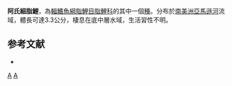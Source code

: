 {{Speciesbox 
| taxon = Aphyocharax agassizii
| status = NE
| status_system = IUCN3.1
| authority =  [[Steindachner|Steindachner]], 1882
| synonyms = *''Chirodon agassizii''<br /><small>Steindachner, 1882</small>
}}
'''阿氏細脂鯉'''，為[[輻鰭魚綱|輻鰭魚綱]][[脂鯉目|脂鯉目]][[脂鯉科|脂鯉科]]的其中一個[[種|種]]。分布於[[南美洲|南美洲]][[亞馬遜河|亞馬遜河]]流域，體長可達3.3公分，棲息在底中層水域，生活習性不明。

==参考文献==
{{refbegin}}
*{{FishBase_species|genus=Aphyocharax|species=agassizii|year=2013|month=10}}
{{refend}}

{{Taxonbar|from=Q6421034}}

[[Category:細脂鯉屬|A]]
[[Category:1882年描述的鱼类|A]]


{{魚類小作品}}